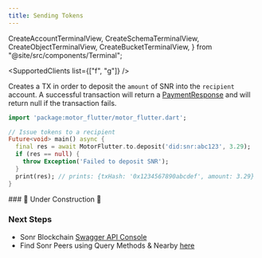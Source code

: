 ```yaml
---
title: Sending Tokens
---
```


  CreateAccountTerminalView,
  CreateSchemaTerminalView,
  CreateObjectTerminalView,
  CreateBucketTerminalView,
} from "@site/src/components/Terminal";

<SupportedClients list={["f", "g"]} />

<Tabs groupId="platform">
  <TabItem value="flutter" label="🐦 Flutter">

Creates a TX in order to deposit the `amount` of SNR into the `recipient` account. A successful transaction will return a [PaymentResponse](/protodocs/motor/v1/response.proto#paymentresponse) and will return null if the transaction fails.

```dart
import 'package:motor_flutter/motor_flutter.dart';

// Issue tokens to a recipient
Future<void> main() async {
  final res = await MotorFlutter.to.deposit('did:snr:abc123', 3.29);
  if (res == null) {
    throw Exception('Failed to deposit SNR');
  }
  print(res); // prints: {txHash: '0x1234567890abcdef', amount: 3.29}
}
```

  </TabItem>
  <TabItem value="go" label="🐹 Go">
    ### 🚧 Under Construction 🚧

  </TabItem>
</Tabs>

### Next Steps

- Sonr Blockchain [Swagger API Console](https://v1-beta.sonr.ws)
- Find Sonr Peers using Query Methods & Nearby [here](/docs/guides/payments/peers)
